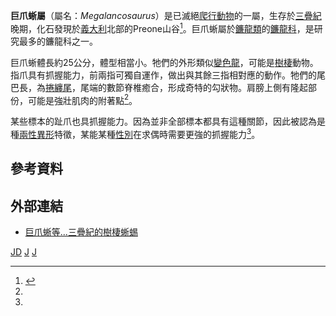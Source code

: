 {{Automatic taxobox
| taxon = Megalancosaurus
| authority = Calzavara, Muscio, & Wild, 1981
| status = fossil
| fossil_range = {{fossil_range|215.56|212.0}}
| image = Megalancosaurus_BW.jpg
| image_caption = ''Megalancosaurus preonensis''
| type_species = '''''Megalancosaurus preonensis'''''
| type_species_authority = Calzavara, Muscio, & Wild, 1981
|subdivision_ranks = [[種|種]]
|subdivision =
*'''''M. preonensis''''' <br><small>Calzavara, Muscio, & Wild, 1981</small>
*'''''M. endennae''''' <br><small>Renesto ''et al.'', 2010<ref name="renesto2010">{{cite journal |author=Silvio Renesto, Justin A. Spielmann, Spencer G. Lucas, and Giorgio Tarditi Spagnoli |year=2010 |title=The taxonomy and paleobiology of the Late Triassic (Carnian-Norian: Adamanian-Apachean) drepanosaurs (Diapsida: Archosauromorpha: Drepanosauromorpha) |journal=New Mexico Museum of Natural History and Science Bulletin |volume=46 |issue= |pages=1–81 |doi=}}</ref></small>
}}

'''巨爪蜥屬'''（屬名：''Megalancosaurus''）是已滅絕[[爬行動物|爬行動物]]的一屬，生存於[[三疊紀|三疊紀]]晚期，化石發現於[[義大利|義大利]]北部的Preone山谷<ref name="Calzavara">{{cite journal |author=Calzavara M., Muscio G. & Wild R. |year=1980 |title=''Megalancosaurus preonensis'', n. g., n. sp., a new reptile from the Norian of Friuli |journal=Gortania |volume=2 |pages=49–63 }}</ref>。巨爪蜥屬於[[鐮龍類|鐮龍類]]的[[鐮龍科|鐮龍科]]，是研究最多的鐮龍科之一。

巨爪蜥體長約25公分，體型相當小。牠們的外形類似[[變色龍|變色龍]]，可能是[[樹棲|樹棲]]動物。指爪具有抓握能力，前兩指可獨自運作，做出與其餘三指相對應的動作。牠們的尾巴長，為[[捲纏尾|捲纏尾]]，尾端的數節脊椎癒合，形成奇特的勾狀物。肩膀上側有隆起部份，可能是強壯肌肉的附著點<ref name="Calzavara"/>。

某些標本的趾爪也具抓握能力。因為並非全部標本都具有這種關節，因此被認為是種[[兩性異形|兩性異形]]特徵，某能某種[[性別|性別]]在求偶時需要更強的抓握能力<ref name="Calzavara"/>。

==參考資料==
<div class="references-small">
<references></references>
</div>

==外部連結==
*[https://web.archive.org/web/20070805153409/http://hmnh.org/galleries/monkeylizards/ 巨爪蜥等...三疊紀的樹棲蜥蜴]
{{真爬行動物}}
{{Taxonbar|from=Q3079302}}

[[Category:三疊紀爬行動物|JD]]
[[Category:鳥首龍目|J]]
[[Category:1981年描述的分类群|J]]


{{Paleo-reptile-stub}}